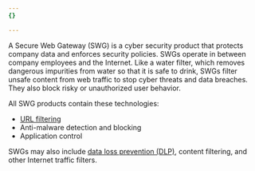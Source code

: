 ```yaml
---
{}

---
```


A Secure Web Gateway (SWG) is a cyber security product that protects company data and enforces security policies. SWGs operate in between company employees and the Internet. Like a water filter, which removes dangerous impurities from water so that it is safe to drink, SWGs filter unsafe content from web traffic to stop cyber threats and data breaches. They also block risky or unauthorized user behavior.

All SWG products contain these technologies:

* [URL filtering](/cloudflare-one/policies/gateway/http-policies/)
* Anti-malware detection and blocking
* Application control

SWGs may also include [data loss prevention (DLP)](/cloudflare-one/policies/data-loss-prevention/), content filtering, and other Internet traffic filters.
